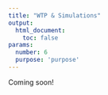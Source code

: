 ```yaml
---
title: "WTP & Simulations"
output:
  html_document:
    toc: false
params:
  number: 6
  purpose: 'purpose'
---
```


Coming soon!
